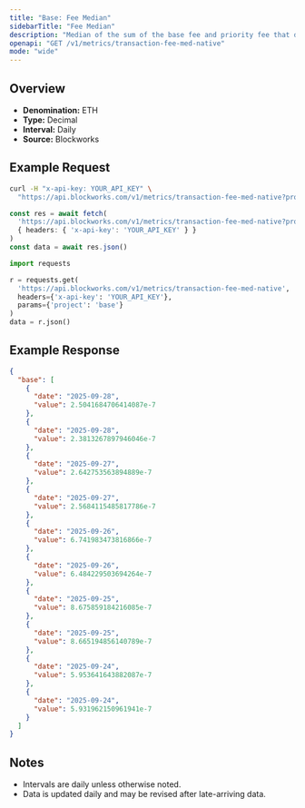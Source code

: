 ```yaml
---
title: "Base: Fee Median"
sidebarTitle: "Fee Median"
description: "Median of the sum of the base fee and priority fee that day"
openapi: "GET /v1/metrics/transaction-fee-med-native"
mode: "wide"
---
```


## Overview

- **Denomination:** ETH
- **Type:** Decimal
- **Interval:** Daily
- **Source:** Blockworks

## Example Request

<CodeGroup>

```bash cURL
curl -H "x-api-key: YOUR_API_KEY" \
  "https://api.blockworks.com/v1/metrics/transaction-fee-med-native?project=base"
```

```typescript TypeScript
const res = await fetch(
  'https://api.blockworks.com/v1/metrics/transaction-fee-med-native?project=base',
  { headers: { 'x-api-key': 'YOUR_API_KEY' } }
)
const data = await res.json()
```

```python Python
import requests

r = requests.get(
  'https://api.blockworks.com/v1/metrics/transaction-fee-med-native',
  headers={'x-api-key': 'YOUR_API_KEY'},
  params={'project': 'base'}
)
data = r.json()
```

</CodeGroup>

## Example Response

```json
{
  "base": [
    {
      "date": "2025-09-28",
      "value": 2.5041684706414087e-7
    },
    {
      "date": "2025-09-28",
      "value": 2.3813267897946046e-7
    },
    {
      "date": "2025-09-27",
      "value": 2.642753563894889e-7
    },
    {
      "date": "2025-09-27",
      "value": 2.5684115485817786e-7
    },
    {
      "date": "2025-09-26",
      "value": 6.741983473816866e-7
    },
    {
      "date": "2025-09-26",
      "value": 6.484229503694264e-7
    },
    {
      "date": "2025-09-25",
      "value": 8.675859184216085e-7
    },
    {
      "date": "2025-09-25",
      "value": 8.665194856140789e-7
    },
    {
      "date": "2025-09-24",
      "value": 5.953641643882087e-7
    },
    {
      "date": "2025-09-24",
      "value": 5.931962150961941e-7
    }
  ]
}
```

## Notes
- Intervals are daily unless otherwise noted.
- Data is updated daily and may be revised after late-arriving data.